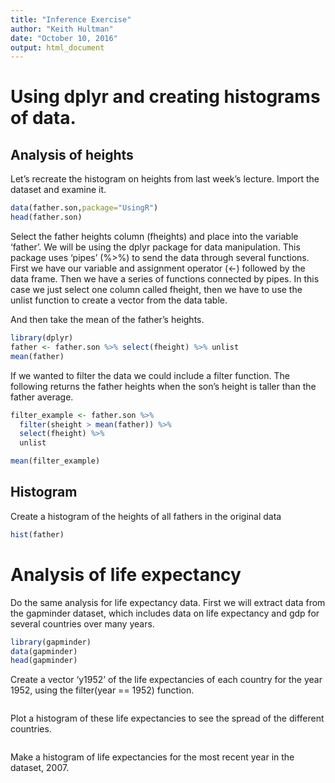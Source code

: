 ```yaml
---
title: "Inference Exercise"
author: "Keith Hultman"
date: "October 10, 2016"
output: html_document
---
```


# Using dplyr and creating histograms of data. 


## Analysis of heights

Let's recreate the histogram on heights from last week's lecture. Import the dataset and examine it. 
```r
data(father.son,package="UsingR")
head(father.son)

```

Select the father heights column (fheights) and place into the variable 'father'. We will be using the dplyr package for data manipulation. This package uses 'pipes' (%>%) to send the data through several functions. First we have our variable and assignment operator (<-) followed by the data frame. Then we have a series of functions connected by pipes. In this case we just select one column called fheight, then we have to use the unlist function to create a vector from the data table. 

And then take the mean of the father's heights.


```r
library(dplyr)
father <- father.son %>% select(fheight) %>% unlist
mean(father)
```

If we wanted to filter the data we could include a filter function. The following returns the father heights when the son's height is taller than the father average.

```r
filter_example <- father.son %>%  
  filter(sheight > mean(father)) %>% 
  select(fheight) %>% 
  unlist

mean(filter_example)
```

## Histogram
Create a histogram of the heights of all fathers in the original data

```r
hist(father)
```


# Analysis of life expectancy

Do the same analysis for life expectancy data. First we will extract data from the gapminder dataset, which includes data on life expectancy and gdp for several countries over many years. 

```r
library(gapminder)
data(gapminder)
head(gapminder)
```

Create a vector 'y1952' of the life expectancies of each country for the year 1952, using the filter(year == 1952) function.

```r

```


Plot a histogram of these life expectancies to see the spread of the different countries.

```r

```

Make a histogram of life expectancies for the most recent year in the dataset, 2007.

```r

```

